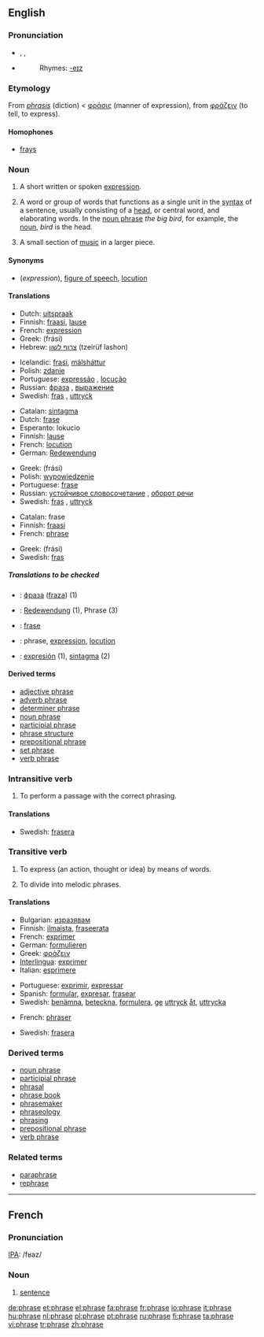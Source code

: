 {{wikipedia}}
==English==

===Pronunciation===
*{{AHD|frāz}}, {{IPA|/fɹeɪz/}}, {{SAMPA|/fr\eIz/}}
*{{audio|en-us-phrase.ogg|Audio (US)}}
*:Rhymes: [[Rhymes:English:-eɪz|-eɪz]]

===Etymology===
From {{LL.}} ''[[phrasis]]'' (diction) < {{Gr.}} [[φράσις]] (manner of expression), from [[φράζειν]] (to tell, to express).

====Homophones====
*[[fray]]s

===Noun===
{{en-noun}}

# A short written or spoken [[expression]].
# {{grammar}} A word or group of words that functions as a single unit in the [[syntax]] of a sentence, usually consisting of a [[head]], or central word, and elaborating words. In the [[noun phrase]] ''the big bird'', for example, the [[noun]], ''bird'' is the head.
# {{music}} A small section of [[music]] in a larger piece.

====Synonyms====
*(''expression''), [[figure of speech]], [[locution]]

====Translations====

{{trans-top|short written or spoken expression}}
*Dutch: [[uitspraak]] {{f}}
*Finnish: [[fraasi]], [[lause]]
*French: [[expression#French|expression]] {{f}}
*Greek: {{t|el|φράση|f|}} (frási)
*Hebrew: [[צרוף לשון]] (tzeirüf lashon)
{{trans-mid}}
*Icelandic: [[frasi]], [[málsháttur]]
*Polish: [[zdanie]] {{n}}
*Portuguese: [[expressão]] {{f}}, [[locução]] {{f}}
*Russian: [[фраза]] {{f}}, [[выражение]] {{n}}
*Swedish: [[fras]] {{c}}, [[uttryck]] {{n}}
{{trans-bottom}}

{{trans-top|grammar: group of two or more words that express an idea but do not form a complete sentence}}
*Catalan: [[sintagma]] {{m}}
*Dutch: [[frase#Dutch|frase]] {{f}}
*Esperanto: lokucio
*Finnish: [[lause]]
*French: [[locution#French|locution]] {{f}}
*German: [[Redewendung]] {{f}}
{{trans-mid}}
*Greek: {{t|el|φράση|f|}} (frási)
*Polish: [[wypowiedzenie]] {{n}}
*Portuguese: [[frase]] {{f}}
*Russian: [[устойчивое словосочетание]] {{n}}, [[оборот речи]]
*Swedish: [[fras]] {{c}}, [[uttryck]] {{n}}
{{trans-bottom}}

{{trans-top|music: small section of music in a larger piece}}
*Catalan: frase {{f}}
*Finnish: [[fraasi]]
*French: [[#French|phrase]] {{f}}
{{trans-mid}}
*Greek: {{t|el|φράση|f|}} (frási)
*Swedish: [[fras]] {{c}}
{{trans-bottom}}

=====Translations to be checked=====
<!--Remove this section once all of the translations below have been moved into the tables above.-->
{{checktrans}}

*{{ttbc|Bulgarian}}: [[фраза]] ([[fraza]]) {{f}} (1)
*{{ttbc|German}}: [[Redewendung]] {{f}} (1), Phrase {{f}} (3)
*{{ttbc|Indonesian}}: [[frase]]
*{{ttbc|Interlingua}}: phrase, [[expression#Interlingua|expression]], [[locution#Interlingua|locution]]
*{{ttbc|Spanish}}: [[expresión]] {{f}} (1), [[sintagma]] {{m}} (2)

====Derived terms====
*[[adjective phrase]]
*[[adverb phrase]]
*[[determiner phrase]]
*[[noun phrase]]
*[[participial phrase]]
*[[phrase structure]]
*[[prepositional phrase]]
*[[set phrase]]
*[[verb phrase]]

===Intransitive verb===
{{rfc-trverb|Intransitive verb}}
{{en-verb|phras|ing}}

# {{music}} To perform a passage with the correct phrasing.

====Translations====

{{trans-top|music: to perform a passage with the correct phrasing}}
{{trans-mid}}
*Swedish: [[frasera]]
{{trans-bottom}}

===Transitive verb===
{{en-verb|phras|ing}}

# To express (an action, thought or idea) by means of words.
# {{music}} To divide into melodic phrases.

====Translations====

{{trans-top|to express by means of words}}
*Bulgarian: [[изразявам]]
*Finnish: [[ilmaista]], [[fraseerata]]
*French: [[exprimer#French|exprimer]]
*German: [[formulieren]]
*Greek: [[φράζειν]]
*[[Interlingua]]: [[exprimer#Interlingua|exprimer]]
*Italian: [[esprimere]]
{{trans-mid}}
*Portuguese: [[exprimir]], [[expressar]]
*Spanish: [[formular]], [[expresar]], [[frasear]]
*Swedish: [[benämna]], [[beteckna]], [[formulera]], [[ge]] [[uttryck]] [[åt]], [[uttrycka]]
{{trans-bottom}}

{{trans-top|music: to divide into melodic phrases}}
*French: [[phraser]]
{{trans-mid}}
*Swedish: [[frasera]]
{{trans-bottom}}

===Derived terms===
*[[noun phrase]]
*[[participial phrase]]
*[[phrasal]]
*[[phrase book]]
*[[phrasemaker]]
*[[phraseology]]
*[[phrasing]]
*[[prepositional phrase]]
*[[verb phrase]]

===Related terms===
*[[paraphrase]]
*[[rephrase]]

----

==French==

===Pronunciation===
[[International Phonetic Alphabet|IPA]]: /fʁaz/

===Noun===
{{fr-noun-reg|f}}

# [[sentence]]

[[de:phrase]]
[[et:phrase]]
[[el:phrase]]
[[fa:phrase]]
[[fr:phrase]]
[[io:phrase]]
[[it:phrase]]
[[hu:phrase]]
[[nl:phrase]]
[[pl:phrase]]
[[pt:phrase]]
[[ru:phrase]]
[[fi:phrase]]
[[ta:phrase]]
[[vi:phrase]]
[[tr:phrase]]
[[zh:phrase]]